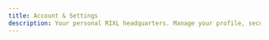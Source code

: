 ```yaml
---
title: Account & Settings
description: Your personal RIXL headquarters. Manage your profile, security, team collaboration, and everything that makes RIXL work for you.
---
```



<div className="grid gap-6 sm:grid-cols-2">
  <InteractiveCard
    title="Account Overview"
    description="See your account status, recent activity, and quick access to everything you need."
    href="/docs/account/overview"
    icon="Users"
  />
  <InteractiveCard
    title="Profile & Security"
    description="Keep your account secure and your profile information up to date."
    href="/docs/account/profile-settings"
    icon="Settings"
  />
  <InteractiveCard
    title="Developer Access"
    description="Generate API keys and integrate RIXL into your applications and workflows."
    href="/docs/account/api-access"
    icon="Key"
  />
  <InteractiveCard
    title="Billing & Usage"
    description="Track your usage, manage payments, and upgrade your plan as you grow."
    href="/docs/account/billing"
    icon="CreditCard"
  />
  <InteractiveCard
    title="Team & Organizations"
    description="Build your crew! Create organizations, invite team members, and collaborate at scale."
    href="/docs/account/organizations"
    icon="Building"
  />
</div>
